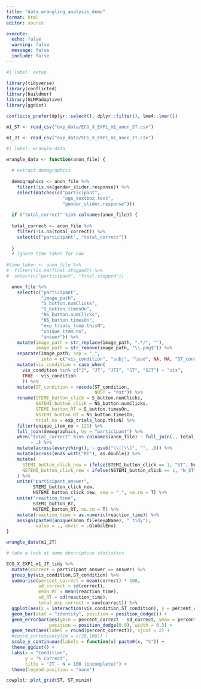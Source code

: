 ```yaml
---
title: "data_wrangling_analysis_demo"
format: html
editor: source

execute: 
  echo: false
  warning: false
  message: false
  include: false
---
```


```r
#| label: setup

library(tidyverse)
library(conflicted)
library(buildmer)
library(GLMMadaptive)
library(ggdist)

conflicts_prefer(dplyr::select(), dplyr::filter(), lme4::lmer())

m1_ST <- read_csv("exp_data/ECG_X_EXP1_m1_anon_ST.csv")

m1_JT <- read_csv("exp_data/ECG_X_EXP1_m1_anon_JT.csv")

```

```r
#| label: wrangle-data

wrangle_data <- function(anon_file) {
  
  # extract demographics
  
  demographics <- anon_file %>%
    filter(!is.na(gender_slider.response)) %>%
    select(matches(c("participant",
                     "age_textbox.text",
                     "gender_slider.response")))
  
  if ("total_correct" %in% colnames(anon_file)) {
  
  total_correct <- anon_file %>%
    filter(!is.na(total_correct)) %>%
    select(c("participant", "total_correct"))
  
  }
  # ignore time taken for now
  
#time_taken <- anon_file %>%
#  filter(!is.na(final.stopped)) %>%
#  select(c("participant", "final.stopped"))

  anon_file %>%
    select(c("participant",
             "image_path",
             "S_button.numClicks",
             "S_button.timesOn",
             "NS_button.numClicks",
             "NS_button.timesOn",
             "exp_trials_loop.thisN",
             "unique_item_no",
             "answer")) %>%
    mutate(image_path = str_replace(image_path, ".*/", ""),
           image_path = str_remove(image_path, "\\.png$")) %>%
    separate(image_path, sep = "_",
             into = c("vis_condition", "subj", "lead", NA, NA, "ST_condition")) %>%
    mutate(vis_condition = case_when(
      vis_condition %in% c("J", "JT", "JTI", "ST", "SJT") ~ "vis",
      TRUE ~ vis_condition
      )) %>%
    mutate(ST_condition = recode(ST_condition,
                                 NOST = "nst")) %>%
    rename(STEMI_button_click = S_button.numClicks,
           NSTEMI_button_click = NS_button.numClicks,
           STEMI_button_RT = S_button.timesOn,
           NSTEMI_button_RT = NS_button.timesOn,
           trial_no = exp_trials_loop.thisN) %>%
    filter(unique_item_no < 121) %>%
    full_join(demographics, by = "participant") %>%
    when("total_correct" %in% colnames(anon_file) ~ full_join(., total_correct, by = "participant"),
         ~ .) %>%
    mutate(across(everything(), ~ gsub("\\[|\\]", "", .))) %>%
    mutate(across(ends_with("RT"), as.double)) %>%
    mutate(
      STEMI_button_click_new = ifelse(STEMI_button_click == 1, "ST", NA),
      NSTEMI_button_click_new = ifelse(NSTEMI_button_click == 1, "N_ST", NA)
    ) %>%
    unite("participant_answer", 
          STEMI_button_click_new,
          NSTEMI_button_click_new, sep = ",", na.rm = T) %>%
    unite("reaction_time",
          STEMI_button_RT,
          NSTEMI_button_RT, na.rm = T) %>%
    mutate(reaction_time = as.numeric(reaction_time)) %>%
    assign(paste0(unique(anon_file$expName), "_tidy"),
           value = ., envir = .GlobalEnv)
}

wrangle_data(m1_JT)
```

```r
# take a look at some descriptive statistics

ECG_X_EXP1_m1_JT_tidy %>%
  mutate(correct = participant_answer == answer) %>%
  group_by(vis_condition,ST_condition) %>%
  summarise(percent_correct = mean(correct) * 100,
            sd_correct = sd(correct),
            mean_RT = mean(reaction_time),
            sd_RT = sd(reaction_time),
            total_exp_correct = sum(correct)) %>%
  ggplot(aes(x = interaction(vis_condition,ST_condition), y = percent_correct, fill = interaction(vis_condition,ST_condition))) +
  geom_bar(stat = "identity", position = position_dodge()) +
  geom_errorbar(aes(ymin = percent_correct - sd_correct, ymax = percent_correct + sd_correct),
                position = position_dodge(0.9), width = 0.3) +
  geom_text(aes(label = round(percent_correct)), vjust = 2) +
  #coord_cartesian(ylim = c(20,100)) +
  scale_y_continuous(labels = function(x) paste0(x, "%")) +
  theme_ggdist() +
  labs(x = "Condition",
       y = "% Correct",
       title = "JT - N = 100 (incomplete)") +
  theme(legend.position = "none")

cowplot::plot_grid(ST, ST_minim)
```


